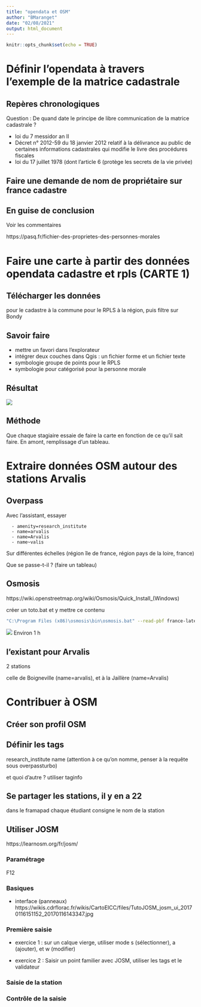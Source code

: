 ```yaml
---
title: "opendata et OSM"
author: "BMaranget"
date: "02/08/2021"
output: html_document
---
```


```r
knitr::opts_chunk$set(echo = TRUE)
```

# Définir l'opendata à travers l'exemple de la matrice cadastrale


## Repères chronologiques

Question : De quand date le principe de libre communication de la matrice cadastrale ?

* loi du 7 messidor an II
* Décret n° 2012-59 du 18 janvier 2012 relatif à la délivrance au public de certaines informations cadastrales qui modifie le livre des procédures fiscales
*	loi du 17 juillet 1978 (dont l’article 6 (protège les secrets de la vie privée)


## Faire une demande de nom de propriétaire sur france cadastre


## En guise de conclusion

Voir les commentaires

https://pasq.fr/fichier-des-proprietes-des-personnes-morales

# Faire une carte à partir des données opendata cadastre et rpls (CARTE 1)

## Télécharger les données

pour le cadastre à la commune
pour le RPLS à la région, puis filtre sur Bondy




## Savoir faire
- mettre un favori dans l'explorateur
- intégrer deux couches dans Qgis : un fichier forme et un fichier texte
- symbologie groupe de points pour le RPLS
- symbologie pour catégorisé pour la personne morale


## Résultat
![](img/stations.png)

## Méthode

Que chaque stagiaire essaie de faire la carte en fonction de ce qu'il sait faire.
En amont, remplissage d'un tableau.

# Extraire données OSM autour des stations Arvalis

## Overpass

Avec l'assistant, essayer 


```
  - amenity=research_institute
  - name=arvalis
  - name=Arvalis
  - name~valis
```
  
Sur différentes échelles (région île de france, région pays de la loire, france)

Que se passe-t-il ? (faire un tableau)

## Osmosis

https://wiki.openstreetmap.org/wiki/Osmosis/Quick_Install_(Windows)

créer un toto.bat et y mettre ce contenu

```bash
"C:\Program Files (x86)\osmosis\bin\osmosis.bat" --read-pbf france-latest.osm.pbf --tf accept-ways amenity=research_center --tf reject-relations --used-node --write-xml output.osm
```


![](img/osmosis.jpg)
Environ 1 h

## l'existant pour Arvalis

2 stations

celle de Boigneville (name=arvalis), et à la Jaillère (name=Arvalis)


# Contribuer à OSM

## Créer son profil OSM

## Définir les tags

research_institute
name (attention à ce qu'on nomme, penser à la requête sous overpassturbo)

et quoi d'autre ? utiliser taginfo

## Se partager les stations, il y en a 22

dans le framapad chaque étudiant consigne le nom de la station

## Utiliser JOSM

https://learnosm.org/fr/josm/

### Paramétrage

F12

### Basiques

* interface (panneaux)
https://wikis.cdrflorac.fr/wikis/CartoEICC/files/TutoJOSM_josm_ui_20170116151152_20170116143347.jpg


### Première saisie

- exercice 1 : sur un calque vierge, utiliser mode s (sélectionner), a (ajouter), et w (modifier)

- exercice 2 : Saisir un point familier avec JOSM, utiliser les tags et le validateur


### Saisie de la station

### Contrôle de la saisie




